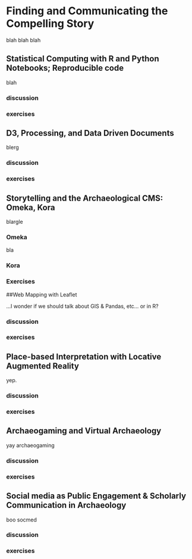# Finding and Communicating the Compelling Story

blah blah blah

## Statistical Computing with R and Python Notebooks; Reproducible code

blah

### discussion

### exercises

## D3, Processing, and Data Driven Documents

blerg

### discussion

### exercises

## Storytelling and the Archaeological CMS: Omeka, Kora

blargle

### Omeka

bla

### Kora


### Exercises

##Web Mapping with Leaflet

...I wonder if we should talk about GIS & Pandas, etc... or in R?

### discussion

### exercises

## Place-based Interpretation with Locative Augmented Reality

yep.

### discussion

### exercises

## Archaeogaming and Virtual Archaeology

yay archaeogaming

### discussion

### exercises

## Social media as Public Engagement & Scholarly Communication in Archaeology

boo socmed

### discussion

### exercises
